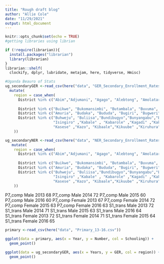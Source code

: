```yaml
---
title: "Rough draft blog"
author: "Allie Cole"
date: "11/29/2021"
output: html_document
---
```


```r
knitr::opts_chunk$set(echo = TRUE)
#getting libraries using librian 

if (!require(librarian)){
  install.packages("librarian")
  library(librarian)
}
librarian::shelf(
  clockify, dplyr, lubridate, metajam, here, tidyverse, Hmisc)
```

```r
#Uganda Beauro of Stats 
ug_secondaryGER <-read_csv(here("data", "GER_Secondary_Enrollment_Rates_By_District.csv"), na = "-") %>% pivot_longer(!District, names_to = "Years", values_to = "GER") %>% 
  mutate(
    region = case_when(
      District %in% c("Abim","Adjumani", "Agago", "Alebtong", "Amolatar", "Amudat", "Amuru", "Apac", "Arua", "Dokolo", "Gulu", "Kaabong", "Kitgum", "Koboko"  , "Kole", 	"Kotido", "Lamwo",	"Lira", "Maracha",	"Moroto", "Moyo",	"Nakapiripirit", "Napak",	"Nebbi", "Nwoya",	"Otuke", "Oyam",	"Pader",	"Yumbe",	"Zombo")  ~ "Northern", 
      
      District %in% c("Buikwe", "Bukomansimbi", "Butambala", "Buvuma", "Gomba", "Kalangala", "Kalungu", "Kampala", "Kasanda", "Kayunga", "Kiboga", "Kyankwanzi", "Kyotera", "Luweero", "Lwengo", "Lyantonde", "Masaka", "Mityana", "Mpigi", "Mubende", "Mukono", "Nakaseke", "Nakasongola", "Rakai", "Sembabule", "Wakiso") ~ "Central",
      District %in% c("Amuria", "Budaka", "Bududa", "Bugiri", "Bugweri", "Bukedea", "Bukwo", "Bulambuli",   "Busia",       "Butaleja",    "Butebo" ,    "Buyende"  ,   "Iganga"  ,    "Jinja"  ,"Kaberamaido", "Kaliro"  ,    "Kamuli" ,     "Kapchorwa"  , "Kapelebyong" ,"Katakwi"  ,   "Kibuku", "Kumim",       "Kween" ,      "Luuka",       "Manafwa" ,    "Mayuge",      "Mbale",       "Namayingo", "Namisindwa",  "Namutumba" ,  "Ngora" ,      "Pallisa" ,    "Serere" ,     "Sironko" ,    "Soroti" ,"Tororo" ) ~ "Eastern", 
      District %in% c("Buhweju", "Buliisa","Bundibugyo","Bunyangabu","Bushenyi","Hoima" ,"Ibanda",
                      "Isingiro" ,"Kabale" , "Kabarole" ,"Kagadi" ,"Kakumiro" ,"Kamwenge","Kanungu",
                      "Kasese" ,"Kazo", "Kibaale","Kikuube" ,"Kiruhura","Kiryandongo", "Kisoro", "Kitagwenda",  "Kyegegwa", "Kyenjojo", "Masindi" ,"Mbarara","Mitooma","Ntoroko" , "Ntungamo" ,   "Rubanda"  ,   "Rubirizi" ,   "Rukiga" ,     "Rukungiri" ,  "Rwampara" ,   "Sheema") ~ "Western"
    ))

ug_secondaryNER <-read_csv(here("data", "NER_Secondary_Enrollment_Rates_By_District.csv"), na = "-") %>% pivot_longer(!District, names_to = "Years", values_to = "NER") %>% 
   mutate(
    region = case_when(
      District %in% c("Abim","Adjumani", "Agago", "Alebtong", "Amolatar", "Amudat", "Amuru", "Apac", "Arua", "Dokolo", "Gulu", "Kaabong", "Kitgum", "Koboko"  , "Kole", 	"Kotido", "Lamwo",	"Lira", "Maracha",	"Moroto", "Moyo",	"Nakapiripirit", "Napak",	"Nebbi", "Nwoya",	"Otuke", "Oyam",	"Pader",	"Yumbe",	"Zombo")  ~ "Northern", 
      
      District %in% c("Buikwe", "Bukomansimbi", "Butambala", "Buvuma", "Gomba", "Kalangala", "Kalungu", "Kampala", "Kasanda", "Kayunga", "Kiboga", "Kyankwanzi", "Kyotera", "Luweero", "Lwengo", "Lyantonde", "Masaka", "Mityana", "Mpigi", "Mubende", "Mukono", "Nakaseke", "Nakasongola", "Rakai", "Sembabule", "Wakiso") ~ "Central",
      District %in% c("Amuria", "Budaka", "Bududa", "Bugiri", "Bugweri", "Bukedea", "Bukwo", "Bulambuli",   "Busia",       "Butaleja",    "Butebo" ,    "Buyende"  ,   "Iganga"  ,    "Jinja"  ,"Kaberamaido", "Kaliro"  ,    "Kamuli" ,     "Kapchorwa"  , "Kapelebyong" ,"Katakwi"  ,   "Kibuku", "Kumim",       "Kween" ,      "Luuka",       "Manafwa" ,    "Mayuge",      "Mbale",       "Namayingo", "Namisindwa",  "Namutumba" ,  "Ngora" ,      "Pallisa" ,    "Serere" ,     "Sironko" ,    "Soroti" ,"Tororo" ) ~ "Eastern", 
      District %in% c("Buhweju", "Buliisa","Bundibugyo","Bunyangabu","Bushenyi","Hoima" ,"Ibanda",
                      "Isingiro" ,"Kabale" , "Kabarole" ,"Kagadi" ,"Kakumiro" ,"Kamwenge","Kanungu",
                      "Kasese" ,"Kazo", "Kibaale","Kikuube" ,"Kiruhura","Kiryandongo", "Kisoro", "Kitagwenda",  "Kyegegwa", "Kyenjojo", "Masindi" ,"Mbarara","Mitooma","Ntoroko" , "Ntungamo" ,   "Rubanda"  ,   "Rubirizi" ,   "Rukiga" ,     "Rukungiri" ,  "Rwampara" ,   "Sheema") ~ "Western"
    ))
```

P7_comp	Male 	2013	68
P7_comp	Male 	2014	72
P7_comp	Male 	2015	60
P7_comp	Male 	2016	60
P7_comp	Female	2013	67
P7_comp	Female	2014	72
P7_comp	Female	2015	63
P7_comp	Female	2016	63
S1_trans	Male 	2013	72
S1_trans	Male 	2014	71
S1_trans	Male 	2015	63
S1_trans	Male 	2016	64
S1_trans	Female	2013	72
S1_trans	Female	2014	71
S1_trans	Female	2015	64
S1_trans	Female	2016	65

```r

primary <-read_csv(here("data", "Primary_13-16.csv"))
```


```r
ggplot(data = primary, aes(x = Year, y = Number, col = Schooling)) +
  geom_point()
```


```r
ggplot(data = ug_secondaryGER, aes(x = Years, y = GER, col = region)) +
  geom_point()
```




